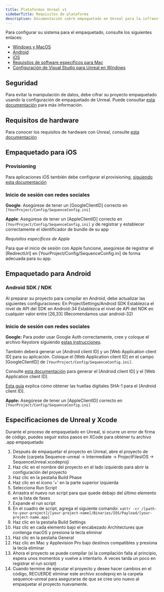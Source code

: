 ```yaml
---
title: Plataformas Unreal v1
sidebarTitle: Requisitos de plataforma
description: Documentación sobre empaquetado en Unreal para la infraestructura Sequence orientada a juegos web3.
---
```


Para configurar su sistema para el empaquetado, consulte los siguientes enlaces:
- [Windows y MacOS](https://dev.epicgames.com/documentation/en-us/unreal-engine/packaging-unreal-engine-projects?application_version=5.3)
- [Android](https://dev.epicgames.com/documentation/en-us/unreal-engine/packaging-android-projects-in-unreal-engine?application_version=5.3)
- [iOS](https://dev.epicgames.com/documentation/en-us/unreal-engine/packaging-ios-projects-in-unreal-engine?application_version=5.3)
- [Requisitos de software específicos para Mac](https://dev.epicgames.com/documentation/en-us/unreal-engine/hardware-and-software-specifications-for-unreal-engine)
- [Configuración de Visual Studio para Unreal en Windows](https://dev.epicgames.com/documentation/en-us/unreal-engine/setting-up-visual-studio-development-environment-for-cplusplus-projects-in-unreal-engine)

## Seguridad
Para evitar la manipulación de datos, debe cifrar su proyecto empaquetado usando la configuración de empaquetado de Unreal. Puede consultar [esta documentación](https://dev.epicgames.com/documentation/en-us/unreal-engine/packaging-unreal-engine-projects?application_version=5.3) para más información.

## Requisitos de hardware
Para conocer los requisitos de hardware con Unreal, consulte [esta documentación](https://dev.epicgames.com/documentation/en-us/unreal-engine/hardware-and-software-specifications-for-unreal-engine?application_version=5.3)

## Empaquetado para iOS

### Provisioning
Para aplicaciones iOS también debe configurar el provisioning, [siguiendo esta documentación](https://dev.epicgames.com/documentation/en-us/unreal-engine/setting-up-ios-tvos-and-ipados-provisioning-profiles-and-signing-certificates-for-unreal-engine-projects?application_version=5.3)

### Inicio de sesión con redes sociales
**Google**: Asegúrese de tener un \[GoogleClientID] correcto en `[YourProject/Config/SequenceConfig.ini]`

**Apple**: Asegúrese de tener un \[AppleClientID] correcto en `[YourProject/Config/SequenceConfig.ini]` y de registrar y establecer correctamente el identificador de bundle de su app

_Requisitos específicos de Apple_

Para que el inicio de sesión con Apple funcione, asegúrese de registrar el \[RedirectUrl] en \[YourProject/Config/SequenceConfig.ini] de forma adecuada para su app.

## Empaquetado para Android

### Android SDK / NDK
Al preparar su proyecto para compilar en Android, debe actualizar las siguientes configuraciones:
En ProjectSettings/Android SDK
Establezca el nivel de API del SDK en Android-34
Establezca el nivel de API del NDK en cualquier valor entre \[26,33] (Recomendamos usar android-32)

### Inicio de sesión con redes sociales
**Google:** Para poder usar Google Auth correctamente, cree y coloque el archivo Keystore siguiendo [estas instrucciones](https://dev.epicgames.com/documentation/en-us/unreal-engine/signing-android-projects-for-release-on-the-google-play-store-with-unreal-engine?application_version=5.1).

También deberá generar un \[Android client ID] y un \[Web Application client ID] para su aplicación. Coloque el \[Web Application client ID] en el campo \[GoogleClientID] de `[YourProject/Config/SequenceConfig.ini]`.

Consulte [esta documentación](https://developers.google.com/identity/one-tap/android/get-started#api-console) para generar el \[Android client ID] y el \[Web Application client ID].

[Esta guía](https://https://developers.google.com/android/guides/client-auth?hl=es-419) explica cómo obtener las huellas digitales SHA-1 para el \[Android client ID].

**Apple:** Asegúrese de tener un \[AppleClientID] correcto en `[YourProject/Config/SequenceConfig.ini]`

## Especificaciones de Unreal y Xcode
Durante el proceso de empaquetado en Unreal, si ocurre un error de firma de código, puedes seguir estos pasos en XCode para obtener tu archivo .app empaquetado
1. Después de empaquetar el proyecto en Unreal, abre el proyecto de Xcode (carpeta Sequence-unreal -> Intermediate -> ProjectFilesIOS -> SequenceUnreal.xcodeproj)
2. Haz clic en el nombre del proyecto en el lado izquierdo para abrir la configuración del proyecto
3. Haz clic en la pestaña Build Phase
4. Haz clic en el ícono ‘+’ en la parte superior izquierda
5. Selecciona Run Script
6. Arrastra el nuevo run script para que quede debajo del último elemento en la lista de fases
7. Expande el run script
8. En el cuadro de script, agrega el siguiente comando: `xattr -cr /[path-to-your-project]/[your-project-name]/Binaries/IOS/Payload/[your-project-name.app]`
9. Haz clic en la pestaña Build Settings
10. Haz clic en cada elemento bajo el encabezado Architectures que contenga macOS y presiona la tecla eliminar
11. Haz clic en la pestaña General
12. Haz clic en Mac y Applevision Pro bajo destinos compatibles y presiona la tecla eliminar
13. Ahora el proyecto se puede compilar (si la compilación falla al principio, espera unos momentos y vuelve a intentarlo. A veces tarda un poco en registrar el run script)
14. Cuando termine de ejecutar el proyecto y desee hacer cambios en el código, RECUERDE eliminar este archivo xcodeproj en la carpeta sequence-unreal para asegurarse de que se cree uno nuevo al empaquetar el proyecto nuevamente.